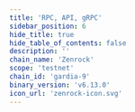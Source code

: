 ```yaml
---
title: 'RPC, API, gRPC'
sidebar_position: 6
hide_title: true
hide_table_of_contents: false
description: ''
chain_name: 'Zenrock'
scope: 'testnet'
chain_id: 'gardia-9'
binary_version: 'v6.13.0'
icon_url: 'zenrock-icon.svg'
---
```



<PageTitle
  iconUrl="img/zenrock-icon.svg"
  title="Zenrock NODERS Public Endpoints"
  chainId="gardia-9"
  version="v6.13.0"
/>

<Endpoints
  api="https://zenrock-t-api.noders.services"
  rpc="https://zenrock-t-rpc.noders.services"
  grpc="zenrock-t-grpc.noders.services:443"
  jsonRpc=""
/>